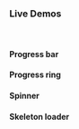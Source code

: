 ### Live Demos

<br/>

#### Progress bar

<Preview name='components-progressbar-all--all'/>

<PreviewWithPropTable name='components-progressbar-all--all' />

#### Progress ring

<Preview name='components-progressring-all--all'/>

<PreviewWithPropTable name='components-progressring-all--all' />

#### Spinner

<Preview name='components-loaders-spinner-all--all'/>

<PreviewWithPropTable name='components-loaders-spinner-all--all' />

#### Skeleton loader

<Preview name='components-loaders-placeholder-all--all'/>

<PreviewWithPropTable name='components-loaders-placeholder-all--all' />

<br/>
